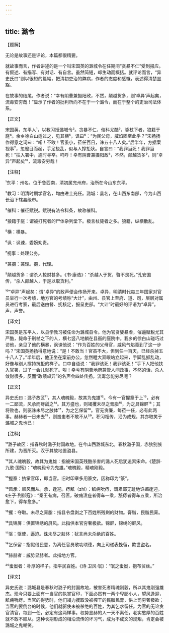 ```yaml
---
---
---
```

title: 潞令
---




【题解】


无论是故事还是评论，本篇都很精要。

就故事而言，作者讲述的是一个叫宋国英的潞城令在任期间“贪暴不仁”受到报应。有叙述、有描写、有对话、有自言。虽然简短，却生动而概括。就评论而言，“异史氏曰”则以很短的篇幅，把清初吏治的弊病，作者的态度和感慨，表述得清楚显豁。

在故事的结尾，作者说：“幸有阴曹兼摄阳政，不然，颠越货多，则‘卓异’声起矣，流毒安穷哉！”显示了作者的批判所向不在于一个潞令，而在于整个的吏治司法体系。


【正文】

宋国英，东平人¹，以教习授潞城令²。贪暴不仁，催科尤酷³，毙杖下者，狼籍于庭⁴。余乡徐白山适过之，见其横⁵，讽曰⁶：“为民父母，威焰固至此乎？”宋扬扬作得意之词曰：“喏！不敢！官虽小，莅任百日，诛五十八人矣。”后半年，方据案视事⁷，忽瞪目而起，手足挠乱，似与人撑拒状。自言曰：“我罪当死！我罪当死！”扶入署中，逾时寻卒。呜呼！幸有阴曹兼摄阳政⁸，不然，颠越货多⁹，则“卓异”声起矣¹⁰，流毒安穷哉！

【注释】


¹东平：州名。位于鲁西南，清初属兖州府，治所在今山东东平。

²教习：明清时期学官名，均由进士充任。潞城：县名，在山西东南部，今为山西长治下辖县级市。

³催科：催征赋税。赋税有法令科条，故称催科。

⁴狼籍于庭：谓被打死者的尸体杂列堂下。极言杖毙者之多。狼籍，纵横散乱。

⁵横：横暴。

⁶讽：讽谏，委婉劝责。

⁷视事：处理公务。

⁸兼摄：兼理。摄，代理。

⁹颠越货多：谓杀人掠财甚多。《书·康诰》：“杀越人于货，暋不畏死。”孔安国传，“杀人颠越人，于是以取货利。”

¹⁰“卓异”声起矣：谓“卓异”的政声便会传扬开来。卓异，明清时代每三年国家对官员举行一次考绩，地方官的考绩称“大计”，由州、县官上至府、道、司，层层对属员进行考察，最后送由督、抚核定，报呈吏部。“大计”时最好的评语为“卓异”。声，声誉。





【译文】


宋国英是东平人，以县学教习被任命为潞城县令。他为官贪婪暴虐，催逼赋税尤其严酷，毙命于刑杖之下的人，横七竖八地躺在县衙的庭院中。我乡的徐白山碰巧过访他，亲见了他的横暴，讽谏他说：“作为百姓的父母官，威风气焰竟到了这一步吗？”宋国英扬扬得意地说：“是！不敢当！官虽不大，但到任一百天，已经杀掉五十八人了。”半年后，他正坐在案前办公，忽然瞪大双眼站立起来，手脚乱抓乱动，好像与别人撑持抗拒的样子。口中自语说：“我罪该死！我罪该死！”手下人把他扶入官署，过了一会儿就死了。唉！幸亏有阴曹地府兼管人间政事，不然的话，杀人敛财很多，反而“政绩卓异”的名声会四处传扬，流毒怎能穷尽呢？


【正文】

异史氏曰：潞子故区¹¹，其人魂魄毅，故其为鬼雄¹²。今有一官握篆于上¹³，必有一二鄙流，风承而痔舐之¹⁴。其方盛也，则竭攫未尽之膏脂¹⁵，为之具锦屏¹⁶；其将败也，则驱诛未尽之肢体¹⁷，为之乞保留¹⁸。官无贪廉，每莅一任，必有此两事。赫赫者一日未去¹⁹，则蚩蚩者不敢不从²⁰。积习相传，沿为成规，其亦取笑于潞城之鬼也已！

【注释】


¹¹潞子故区：指春秋时潞子封国故地。在今山西潞城东北。春秋潞子国，赤狄别族所建，为晋所灭。汉于其故地置潞县。

¹²其人魂魄毅，故其为鬼雄：指被宋国英残酷杀害的潞人死后犹追索宋命。《楚辞·九歌·国殇》：“魂魄毅兮为鬼雄。”魂魄毅，精魂刚毅。

¹³握篆：执掌官印，即当官。旧时印章多用篆文，因称印为“篆”。

¹⁴风承：顺风而从。承，逢迎。痔舐（zhì）：舐痈吮痔，谓卑鄙无耻地谄媚逢迎。《庄子·列御寇》：“秦王有病，召医，破痈溃痤者得车一乘，舐痔者得车五乘，所治愈下，得车愈多。”

¹⁵攫：夺取。未尽之膏脂：指县令盘剥之下百姓所残剩的财物。膏脂，民脂民膏。

¹⁶具锦屏：供置锦绣的屏风。此指供本官穷奢极欲。锦屏，锦绣的屏风。

¹⁷驱：驱使，逼迫。诛未尽之肢体：犹言尚未杀绝的百姓。

¹⁸乞保留：指假借民意，为离任官员歌功颂德，向上司递表挽留，欺世盗名。

¹⁹赫赫者：威势显赫者。此指地方官。

²⁰蚩蚩者：朴厚的样子。指平民百姓。《诗·卫风·氓》：“氓之蚩蚩，抱布贸丝。”





【译文】


异史氏说：潞城县是春秋时潞子的封国故地，被害死者精魂刚毅，所以其鬼刚强雄杰。现今只要上面有一当官的执掌官印，下面必然有一两个卑鄙小人，望风逢迎，舐痈吮痔。当官的得势时，他们竭力攫取没被榨干的民脂民膏，供上司穷奢极欲；当官的要倒台的时候，他们就驱使未被杀绝的百姓，为其乞求留任。为官的无论贪官清官，每到一任，必定有这两样事。权势显赫的人一天不离任，老实憨厚的百姓就不敢不顺从。这种长期形成的相沿流传的坏习气，成为不成文的规矩，肯定会被潞城之鬼嘲笑。